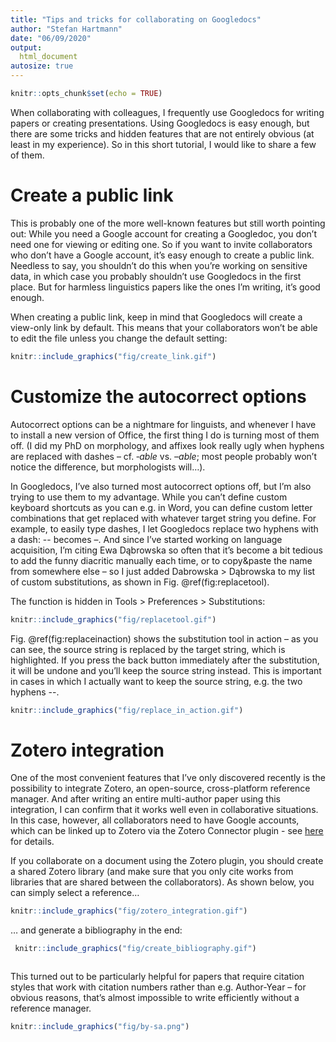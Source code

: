 ```yaml
---
title: "Tips and tricks for collaborating on Googledocs"
author: "Stefan Hartmann"
date: "06/09/2020"
output:
  html_document
autosize: true
---
```


```r
knitr::opts_chunk$set(echo = TRUE)
```


When collaborating with colleagues, I frequently use Googledocs for writing papers or creating presentations. Using Googledocs is easy enough, but there are some tricks and hidden features that are not entirely obvious (at least in my experience). So in this short tutorial, I would like to share a few of them. 


# Create a public link

This is probably one of the more well-known features but still worth pointing out: While you need a Google account for creating a Googledoc, you don't need one for viewing or editing one. So if you want to invite collaborators who don't have a Google account, it's easy enough to create a public link. Needless to say, you shouldn't do this when you're working on sensitive data, in which case you probably shouldn't use Googledocs in the first place. But for harmless linguistics papers like the ones I'm writing, it's good enough.

When creating a public link, keep in mind that Googledocs will create a view-only link by default. This means that your collaborators won't be able to edit the file unless you change the default setting:


```r

knitr::include_graphics("fig/create_link.gif")

```

# Customize the autocorrect options

Autocorrect options can be a nightmare for linguists, and whenever I have to install a new version of Office, the first thing I do is turning most of them off. (I did my PhD on morphology, and affixes look really ugly when hyphens are replaced with dashes -- cf. *‑able* vs. *–able*; most people probably won't notice the difference, but morphologists will...). 

In Googledocs, I've also turned most autocorrect options off, but I'm also trying to use them to my advantage. While you can't define custom keyboard shortcuts as you can e.g. in Word, you can define custom letter combinations that get replaced with whatever target string you define. For example, to easily type dashes, I let Googledocs replace two hyphens with a dash:  \-\- becomes –. And since I've started working on language acquisition, I'm citing Ewa Dąbrowska so often that it's become a bit tedious to add the funny diacritic manually each time, or to copy&paste the name from somewhere else -- so I just added Dabrowska > Dąbrowska to my list of custom substitutions, as shown in Fig. \@ref(fig:replacetool).

The function is hidden in Tools > Preferences > Substitutions:

```r

knitr::include_graphics("fig/replacetool.gif")

```

Fig. \@ref(fig:replaceinaction) shows the substitution tool in action -- as you can see, the source string is replaced by the target string, which is highlighted. If you press the back button immediately after the substitution, it will be undone and you'll keep the source string instead. This is important in cases in which I actually want to keep the source string, e.g. the two hyphens \-\-.

```r

knitr::include_graphics("fig/replace_in_action.gif")

```


# Zotero integration

One of the most convenient features that I've only discovered recently is the possibility to integrate Zotero, an open-source, cross-platform reference manager. And after writing an entire multi-author paper using this integration, I can confirm that it works well even in collaborative situations. In this case, however, all collaborators need to have Google accounts, which can be linked up to Zotero via the Zotero Connector plugin - see [here](https://www.zotero.org/support/google_docs) for details.

If you collaborate on a document using the Zotero plugin, you should create a shared Zotero library (and make sure that you only cite works from libraries that are shared between the collaborators). As shown below, you can simply select a reference...

```r

knitr::include_graphics("fig/zotero_integration.gif")

```

... and generate a bibliography in the end:


```r

 knitr::include_graphics("fig/create_bibliography.gif")



```

This turned out to be particularly helpful for papers that require citation styles that work with citation numbers rather than e.g. Author-Year -- for obvious reasons, that's almost impossible to write efficiently without a reference manager.


```r
knitr::include_graphics("fig/by-sa.png")
```


<!--chapter:end:/Users/stefanhartmann/sciebo/Tutorials/googledocs/index.Rmd-->



<!--chapter:end:/Users/stefanhartmann/sciebo/Tutorials/googledocs/index.Rmd-->


<!--chapter:end:/Users/stefanhartmann/sciebo/Tutorials/googledocs/index.Rmd-->

